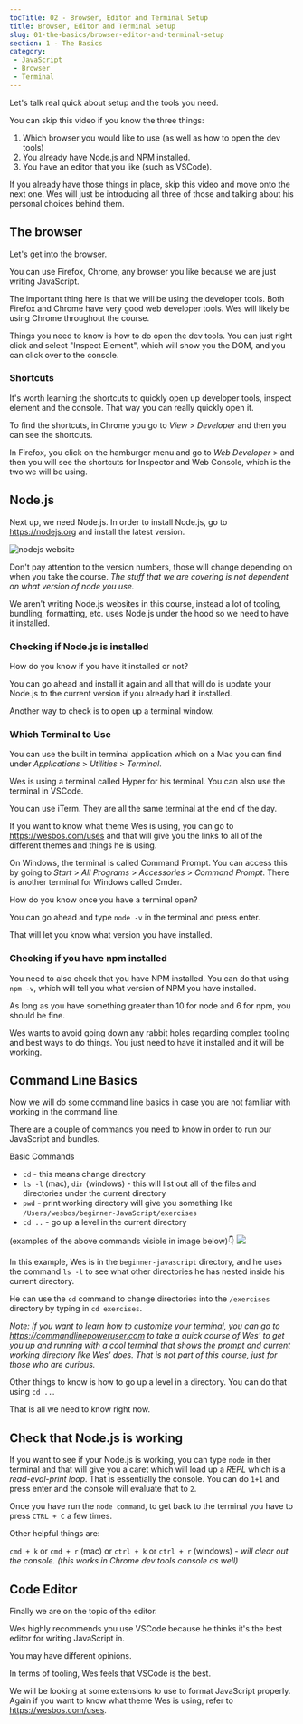 ```yaml
---
tocTitle: 02 - Browser, Editor and Terminal Setup
title: Browser, Editor and Terminal Setup
slug: 01-the-basics/browser-editor-and-terminal-setup
section: 1 - The Basics
category:
 - JavaScript
 - Browser
 - Terminal
---
```


Let's talk real quick about setup and the tools you need.

You can skip this video if you know the three things:

1. Which browser you would like to use (as well as how to open the dev tools)
1. You already have Node.js and NPM installed.
1. You have an editor that you like (such as VSCode).

If you already have those things in place, skip this video and move onto the next one. Wes will just be introducing all three of those and talking about his personal choices behind them.

## The browser

Let's get into the browser.

You can use Firefox, Chrome, any browser you like because we are just writing JavaScript.

The important thing here is that we will be using the developer tools. Both Firefox and Chrome have very good web developer tools. Wes will likely be using Chrome throughout the course.

Things you need to know is how to do open the dev tools. You can just right click and select "Inspect Element", which will show you the DOM, and you can click over to the console.

### Shortcuts

It's worth learning the shortcuts to quickly open up developer tools, inspect element and the console. That way you can really quickly open it.

To find the shortcuts, in Chrome you go to _View_ > _Developer_ and then you can see the shortcuts.

In Firefox, you click on the hamburger menu and go to _Web Developer_ > and then you will see the shortcuts for Inspector and Web Console, which is the two we will be using.

## Node.js

Next up, we need Node.js. In order to install Node.js, go to https://nodejs.org and install the latest version.

![nodejs website](/node.js-website.png)

Don't pay attention to the version numbers, those will change depending on when you take the course. _The stuff that we are covering is not dependent on what version of node you use._

We aren't writing Node.js websites in this course, instead a lot of tooling, bundling, formatting, etc. uses Node.js under the hood so we need to have it installed.

### Checking if Node.js is installed

How do you know if you have it installed or not?

You can go ahead and install it again and all that will do is update your Node.js to the current version if you already had it installed.

Another way to check is to open up a terminal window.

### Which Terminal to Use

You can use the built in terminal application which on a Mac you can find under _Applications_ > _Utilities_ > _Terminal_.

Wes is using a terminal called Hyper for his terminal. You can also use the terminal in VSCode.

You can use iTerm. They are all the same terminal at the end of the day.

If you want to know what theme Wes is using, you can go to https://wesbos.com/uses and that will give you the links to all of the different themes and things he is using.

On Windows, the terminal is called Command Prompt. You can access this by going to _Start_ > _All Programs_ > _Accessories_ > _Command Prompt_. There is another terminal for Windows called Cmder.

How do you know once you have a terminal open?

You can go ahead and type `node -v` in the terminal and press enter.

That will let you know what version you have installed.

### Checking if you have npm installed

You need to also check that you have NPM installed. You can do that using `npm -v`, which will tell you what version of NPM you have installed.

As long as you have something greater than 10 for node and 6 for npm, you should be fine.

Wes wants to avoid going down any rabbit holes regarding complex tooling and best ways to do things. You just need to have it installed and it will be working.

## Command Line Basics

Now we will do some command line basics in case you are not familiar with working in the command line.

There are a couple of commands you need to know in order to run our JavaScript and bundles.

Basic Commands

* `cd` - this means change directory
* `ls -l` (mac), `dir` (windows) - this will list out all of the files and directories under the current directory
* `pwd` - print working directory will give you something like `/Users/wesbos/beginner-JavaScript/exercises`
* `cd ..` - go up a level in the current directory

(examples of the above commands visible in image below)👇
![](/example-terminal-output.png)

In this example, Wes is in the `beginner-javascript` directory, and he uses the command `ls -l` to see what other directories he has nested inside his current directory.

He can use the `cd` command to change directories into the `/exercises` directory by typing in `cd exercises`.

_Note: If you want to learn how to customize your terminal, you can go to https://commandlinepoweruser.com to take a quick course of Wes' to get you up and running with a cool terminal that shows the prompt and current working directory like Wes' does. That is not part of this course, just for those who are curious._

Other things to know is how to go up a level in a directory. You can do that using `cd ..`.

That is all we need to know right now.

## Check that Node.js is working

If you want to see if your Node.js is working, you can type `node` in ther terminal and that will give you a caret which will load up a *REPL* which is a *read-eval-print loop*. That is essentially the console. You can do `1+1` and press enter and the console will evaluate that to `2`.

Once you have run the `node command`, to get back to the terminal you have to press `CTRL + C` a few times.

Other helpful things are:

`cmd + k` or `cmd + r` (mac) or `ctrl + k` or `ctrl + r` (windows) - _will clear out the console. (this works in Chrome dev tools console as well)_

## Code Editor

Finally we are on the topic of the editor.

Wes highly recommends you use VSCode because he thinks it's the best editor for writing JavaScript in.

You may have different opinions.

In terms of tooling, Wes feels that VSCode is the best.

We will be looking at some extensions to use to format JavaScript properly. Again if you want to know what theme Wes is using, refer to https://wesbos.com/uses.
